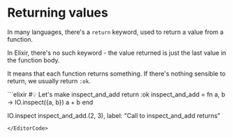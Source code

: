 
# Returning values

In many languages, there's a `return` keyword, used to return a value from a function.

In Elixir, there's no such keyword - the value returned is just the last value in the function body.

It means that each function returns something. If there's nothing sensible to return, we usually return `:ok`.

<EditorCode>
```elixir
#💡 Let's make inspect_and_add return :ok
inspect_and_add = fn a, b ->
  IO.inspect({a, b})
  a + b
end

IO.inspect inspect_and_add.(2, 3),
  label: "Call to inspect_and_add returns"
```
</EditorCode>
